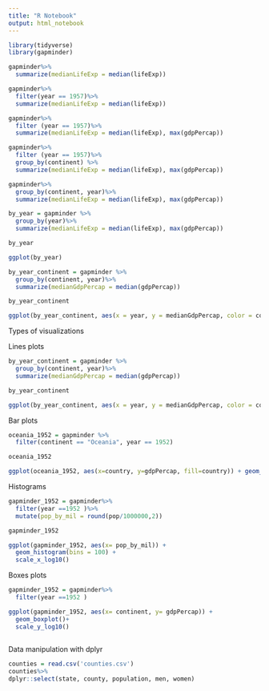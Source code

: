 ```yaml
---
title: "R Notebook"
output: html_notebook
---
```


```r
library(tidyverse)
library(gapminder)

gapminder%>% 
  summarize(medianLifeExp = median(lifeExp))

gapminder%>%
  filter(year == 1957)%>%
  summarize(medianLifeExp = median(lifeExp))

gapminder%>%
  filter (year == 1957)%>%
  summarize(medianLifeExp = median(lifeExp), max(gdpPercap))
```

```r
gapminder%>%
  filter (year == 1957)%>%
  group_by(continent) %>%
  summarize(medianLifeExp = median(lifeExp), max(gdpPercap)) 
```

```r
gapminder%>% 
  group_by(continent, year)%>%
  summarize(medianLifeExp = median(lifeExp), max(gdpPercap))
```


```r
by_year = gapminder %>%
  group_by(year)%>%
  summarize(medianLifeExp = median(lifeExp), max(gdpPercap))

by_year

ggplot(by_year)

```



```r
by_year_continent = gapminder %>%
  group_by(continent, year)%>%
  summarize(medianGdpPercap = median(gdpPercap))

by_year_continent

ggplot(by_year_continent, aes(x = year, y = medianGdpPercap, color = continent)) + geom_point()
```
Types of visualizations 

Lines plots 

```r
by_year_continent = gapminder %>%
  group_by(continent, year)%>%
  summarize(medianGdpPercap = median(gdpPercap))

by_year_continent

ggplot(by_year_continent, aes(x = year, y = medianGdpPercap, color = continent)) + geom_line()
```

Bar plots

```r
oceania_1952 = gapminder %>% 
  filter(continent == "Oceania", year == 1952)

oceania_1952

ggplot(oceania_1952, aes(x=country, y=gdpPercap, fill=country)) + geom_col()
```

Histograms

```r
gapminder_1952 = gapminder%>%
  filter(year ==1952 )%>% 
  mutate(pop_by_mil = round(pop/1000000,2))

gapminder_1952

ggplot(gapminder_1952, aes(x= pop_by_mil)) +
  geom_histogram(bins = 100) + 
  scale_x_log10()
```

Boxes plots
```r
gapminder_1952 = gapminder%>%
  filter(year ==1952 ) 

ggplot(gapminder_1952, aes(x= continent, y= gdpPercap)) +
  geom_boxplot()+ 
  scale_y_log10()
  
```

Data manipulation with dplyr


```r
counties = read.csv('counties.csv')
counties%>%
dplyr::select(state, county, population, men, women)
```























